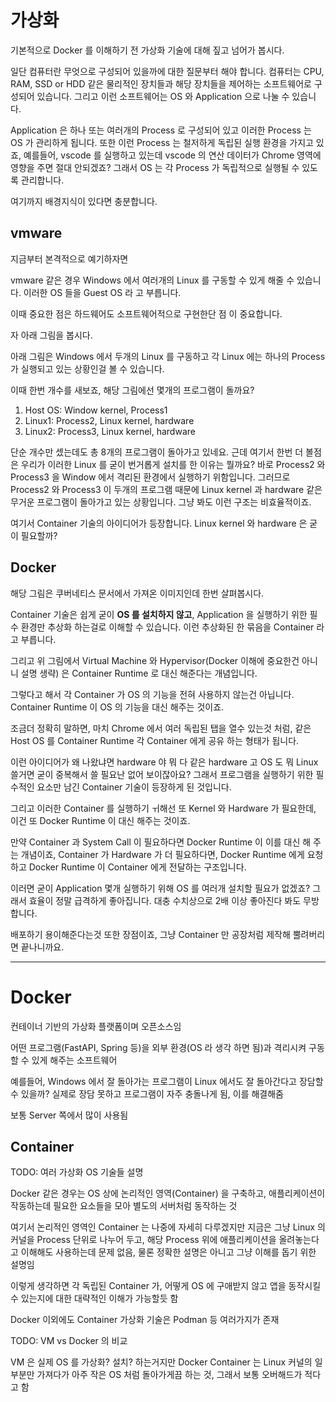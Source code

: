 # 가상화

기본적으로 Docker 를 이해하기 전 가상화 기술에 대해 짚고 넘어가 봅시다.

일단 컴퓨터란 무엇으로 구성되어 있을까에 대한 질문부터 해야 합니다. 컴퓨터는 CPU, RAM, SSD or HDD 같은 물리적인 장치들과 해당 장치들을 제어하는 소프트웨어로 구성되어 있습니다. 그리고 이런 소프트웨어는 OS 와 Application 으로 나눌 수 있습니다.

Application 은 하나 또는 여러개의 Process 로 구성되어 있고 이러한 Process 는 OS 가 관리하게 됩니다. 또한 이런 Process 는 철저하게 독립된 실행 환경을 가지고 있죠, 예를들어, vscode 를 실행하고 있는데 vscode 의 연산 데이터가 Chrome 영역에 영향을 주면 절대 안되겠죠? 그래서 OS 는 각 Process 가 독립적으로 실행될 수 있도록 관리합니다.

여기까지 배경지식이 있다면 충분합니다.

## vmware

지금부터 본격적으로 예기하자면

vmware 같은 경우 Windows 에서 여러개의 Linux 를 구동할 수 있게 해줄 수 있습니다. 이러한 OS 들을 Guest OS 라 고 부릅니다.

이때 중요한 점은 하드웨어도 소프트웨어적으로 구현한단 점 이 중요합니다.

자 아래 그림을 봅시다.

아래 그림은 Windows 에서 두개의 Linux 를 구동하고 각 Linux 에는 하나의 Process 가 실행되고 있는 상황인걸 볼 수 있습니다.

이때 한번 개수를 새보죠, 해당 그림에선 몇개의 프로그램이 돌까요?

1. Host OS: Window kernel, Process1
2. Linux1: Process2, Linux kernel, hardware
3. Linux2: Process3, Linux kernel, hardware


단순 개수만 셌는데도 총 8개의 프로그램이 돌아가고 있네요. 근데 여기서 한번 더 볼점은 우리가 이러한 Linux 를 굳이 번거롭게 설치를 한 이유는 뭘까요? 바로 Process2 와 Process3 을 Window 에서 격리된 환경에서 실행하기 위함입니다. 그러므로 Process2 와 Process3 이 두개의 프로그램 때문에 Linux kernel 과 hardware 같은 무거운 프로그램이 돌아가고 있는 상황입니다. 그냥 봐도 이런 구조는 비효율적이죠.

여기서 Container 기술의 아이디어가 등장합니다. Linux kernel 와 hardware 은 굳이 필요할까?

## Docker

해당 그림은 쿠버네티스 문서에서 가져온 이미지인데 한번 살펴봅시다.

Container 기술은 쉽게 굳이 **OS 를 설치하지 않고**, Application 을 실행하기 위한 필수 환경만 추상화 하는걸로 이해할 수 있습니다. 이런 추상화된 한 묶음을 Container 라고 부릅니다.

그리고 위 그림에서 Virtual Machine 와 Hypervisor(Docker 이해에 중요한건 아니니 설명 생략) 은 Container Runtime 로 대신 해준다는 개념입니다.

그렇다고 해서 각 Container 가 OS 의 기능을 전혀 사용하지 않는건 아닙니다. Container Runtime 이 OS 의 기능을 대신 해주는 것이죠.

조금더 정확히 말하면, 마치 Chrome 에서 여러 독립된 탭을 열수 있는것 처럼, 같은 Host OS 를 Container Runtime 각 Container 에게 공유 하는 형태가 됩니다.

이런 아이디어가 왜 나왔냐면 hardware 야 뭐 다 같은 hardware 고 OS 도 뭐 Linux 쓸거면 굳이 중복해서 쓸 필요난 없어 보이잖아요? 그래서 프로그램을 실행하기 위한 필수적인 요소만 남긴 Container 기술이 등장하게 된 것입니다.

그리고 이러한 Container 를 실행하기 ㅟ해선 또 Kernel 와 Hardware 가 필요한데, 이건 또 Docker Runtime 이 대신 해주는 것이죠.

만약 Container 과 System Call 이 필요하다면 Docker Runtime 이 이를 대신 해 주는 개념이죠, Container 가 Hardware 가 더 필요하다면, Docker Runtime 에게 요청하고 Docker Runtime 이 Container 에게 전달하는 구조입니다.

이러면 굳이 Application 몇개 실행하기 위해 OS 를 여러개 설치할 필요가 없겠죠? 그래서 효율이 정말 급격하게 좋아집니다. 대충 수치상으로 2배 이상 좋아진다 봐도 무방합니다.

배포하기 용이해준다는것 또한 장점이죠, 그냥 Container 만 공장처럼 제작해 뿔려버리면 끝나니까요.

***

# Docker

컨테이너 기반의 가상화 플랫폼이며 오픈소스임

어떤 프로그램(FastAPI, Spring 등)을 외부 환경(OS 라 생각 하면 됨)과 격리시켜 구동할 수 있게 해주는 소프트웨어

예를들어, Windows 에서 잘 돌아가는 프로그램이 Linux 에서도 잘 돌아간다고 장담할 수 있을까? 실제로 장담 못하고 프로그램이 자주 충돌나게 됨, 이를 해결해줌

보통 Server 쪽에서 많이 사용됨

## Container

TODO: 여러 가상화 OS 기술들 설명

Docker 같은 경우는 OS 상에 논리적인 영역(Container) 을 구축하고, 애플리케이션이 작동하는데 필요한 요소들을 모아 별도의 서버처럼 동작하는 것

여기서 논리적인 영역인 Container 는 나중에 자세히 다루겠지만 지금은 그냥 Linux 의 커널을 Process 단위로 나누어 두고, 해당 Process 위에 애플리케이션을 올려놓는다고 이해해도 사용하는데 문제 없음, 물론 정확한 설명은 아니고 그냥 이해를 돕기 위한 설명임

이렇게 생각하면 각 독립된 Container 가, 어떻게 OS 에 구애받지 않고 앱을 동작시킬 수 있는지에 대한 대략적인 이해가 가능할듯 함

Docker 이외에도 Container 가상화 기술은 Podman 등 여러가지가 존재

TODO: VM vs Docker 의 비교

VM 은 실제 OS 를 가상화? 설치? 하는거지만 Docker Container 는 Linux 커널의 일부분만 가져다가 아주 작은 OS 처럼 돌아가게끔 하는 것, 그래서 보통 오버해드가 적다고 함



